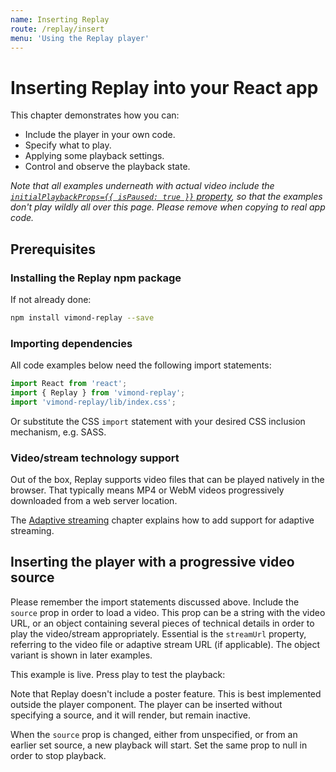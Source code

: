 ```yaml
---
name: Inserting Replay
route: /replay/insert
menu: 'Using the Replay player'
---
```



# Inserting Replay into your React app

This chapter demonstrates how you can:

* Include the player in your own code.
* Specify what to play.
* Applying some playback settings.
* Control and observe the playback state.

*Note that all examples underneath with actual video include the [`initialPlaybackProps={{ isPaused: true }}` property](/replay/api#initialplaybackprops-initialplaybackprops), so that the examples don't play wildly all over this page. Please remove when copying to real app code.*

## Prerequisites

### Installing the Replay npm package

If not already done:

```sh
npm install vimond-replay --save
```

### Importing dependencies

All code examples below need the following import statements:

```javascript
import React from 'react';
import { Replay } from 'vimond-replay';
import 'vimond-replay/lib/index.css';
```

Or substitute the CSS `import` statement with your desired CSS inclusion mechanism, e.g. SASS.

### Video/stream technology support

Out of the box, Replay supports video files that can be played natively in the browser. That typically means MP4 or WebM videos progressively downloaded from a web server location.

The [Adaptive streaming](/replay/adaptive-streaming) chapter explains how to add support for adaptive streaming.

## Inserting the player with a progressive video source

Please remember the import statements discussed above. Include the `source` prop in order to load a video. This prop can be a string with the video URL, or an object containing several pieces of technical details in order to play the video/stream appropriately. Essential is the `streamUrl` property, referring to the video file or adaptive stream URL (if applicable). The object variant is shown in later examples.

This example is live. Press play to test the playback:

<Playground>
  <Replay
    source="https://commondatastorage.googleapis.com/gtv-videos-bucket/sample/BigBuckBunny.mp4"
    initialPlaybackProps={{ isPaused: true }}
  />
</Playground>

Note that Replay doesn't include a poster feature. This is best implemented outside the player component. The player can be inserted without specifying a source, and it will render, but remain inactive.

When the `source` prop is changed, either from unspecified, or from an earlier set source, a new playback will start. Set the same prop to null in order to stop playback.
